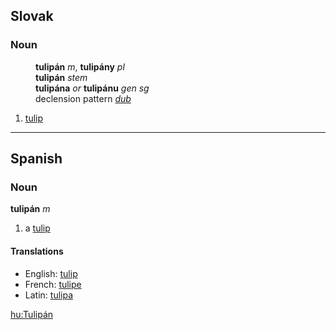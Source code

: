 == Slovak ==
=== Noun ===
:'''tulipán''' ''m'', '''tulipány''' ''pl''
:'''tulipán''' ''stem''
:'''tulipána''' ''or'' '''tulipánu''' ''gen sg''
:declension pattern ''[[Slovak declension pattern dub|dub]]''
# [[tulip]]
----
==Spanish==
===Noun===
'''tulipán''' ''m''

# a [[tulip]]

====Translations====
*English: [[tulip]]
*French: [[tulipe]]
*Latin: [[tulipa]]

[[hu:Tulipán]]